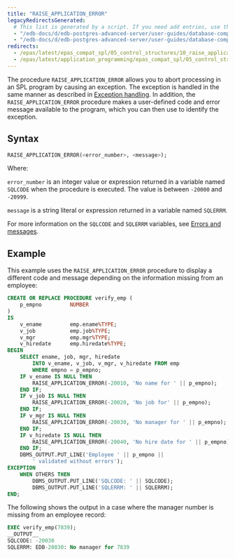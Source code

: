 ```yaml
---
title: "RAISE_APPLICATION_ERROR"
legacyRedirectsGenerated:
  # This list is generated by a script. If you need add entries, use the `legacyRedirects` key.
  - "/edb-docs/d/edb-postgres-advanced-server/user-guides/database-compatibility-for-oracle-developers-guide/9.6/Database_Compatibility_for_Oracle_Developers_Guide_v9.6.1.071.html"
  - "/edb-docs/d/edb-postgres-advanced-server/user-guides/database-compatibility-for-oracle-developers-guide/9.5/Database_Compatibility_for_Oracle_Developers_Guide.1.165.html"
redirects:
  - /epas/latest/epas_compat_spl/05_control_structures/10_raise_application_error/ #generated for docs/epas/reorg-role-use-case-mode
  - /epas/latest/application_programming/epas_compat_spl/05_control_structures/10_raise_application_error/
---
```


<div id="raise_application_error" class="registered_link"></div>

The procedure `RAISE_APPLICATION_ERROR` allows you to abort processing in an SPL program by causing an exception. The exception is handled in the same manner as described in [Exception handling](07_exception_handling/#exception_handling). In addition, the `RAISE_APPLICATION_ERROR` procedure makes a user-defined code and error message available to the program, which you can then use to identify the exception.

## Syntax

```sql
RAISE_APPLICATION_ERROR(<error_number>, <message>);
```

Where:

`error_number` is an integer value or expression returned in a variable named `SQLCODE` when the procedure is executed. The value is between `‑20000` and `-20999`.

`message` is a string literal or expression returned in a variable named `SQLERRM`.

For more information on the `SQLCODE` and `SQLERRM` variables, see [Errors and messages](/epas/latest/application_programming/epas_compat_spl/12_working_with_collections/05_errors_and_messages/).

## Example

This example uses the `RAISE_APPLICATION_ERROR` procedure to display a different code and message depending on the information missing from an employee:

```sql
CREATE OR REPLACE PROCEDURE verify_emp (
    p_empno         NUMBER
)
IS
    v_ename         emp.ename%TYPE;
    v_job           emp.job%TYPE;
    v_mgr           emp.mgr%TYPE;
    v_hiredate      emp.hiredate%TYPE;
BEGIN
    SELECT ename, job, mgr, hiredate
        INTO v_ename, v_job, v_mgr, v_hiredate FROM emp
        WHERE empno = p_empno;
    IF v_ename IS NULL THEN
        RAISE_APPLICATION_ERROR(-20010, 'No name for ' || p_empno);
    END IF;
    IF v_job IS NULL THEN
        RAISE_APPLICATION_ERROR(-20020, 'No job for' || p_empno);
    END IF;
    IF v_mgr IS NULL THEN
        RAISE_APPLICATION_ERROR(-20030, 'No manager for ' || p_empno);
    END IF;
    IF v_hiredate IS NULL THEN
        RAISE_APPLICATION_ERROR(-20040, 'No hire date for ' || p_empno);
    END IF;
    DBMS_OUTPUT.PUT_LINE('Employee ' || p_empno ||
        ' validated without errors');
EXCEPTION
    WHEN OTHERS THEN
        DBMS_OUTPUT.PUT_LINE('SQLCODE: ' || SQLCODE);
        DBMS_OUTPUT.PUT_LINE('SQLERRM: ' || SQLERRM);
END;
```

The following shows the output in a case where the manager number is missing from an employee record:

```sql
EXEC verify_emp(7839);
__OUTPUT__
SQLCODE: -20030
SQLERRM: EDB-20030: No manager for 7839
```
